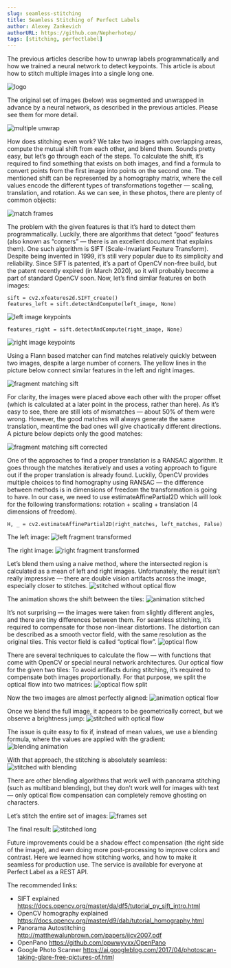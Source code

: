 ```yaml
---
slug: seamless-stitching
title: Seamless Stitching of Perfect Labels
author: Alexey Zankevich
authorURL: https://github.com/Nepherhotep/
tags: [stitching, perfectlabel]
---
```



The previous articles describe how to unwrap labels programmatically and how we
trained a neural network to detect keypoints.
This article is about how to stitch multiple images into a single long one.

![logo](/img/blog/2020-08-27-seamless-stitching-of-perfect-labels/logo.jpg)

<!--truncate-->

The original set of images (below) was segmented and unwrapped in advance by a
neural network, as described in the previous articles. Please see them for
more detail.

![multiple unwrap](/img/blog/2020-08-27-seamless-stitching-of-perfect-labels/unwrap_multiple_fragments.jpg)


How does stitching even work? We take two images with overlapping areas,
compute the mutual shift from each other, and blend them. Sounds pretty easy,
but let’s go through each of the steps.
To calculate the shift, it’s required to find something that exists on both
images, and find a formula to convert points from the first image into points
on the second one. The mentioned shift can be represented by a homography
matrix, where the cell values encode the different types of transformations
together — scaling, translation, and rotation.
As we can see, in these photos, there are plenty of common objects:

![match frames](/img/blog/2020-08-27-seamless-stitching-of-perfect-labels/match_frames.jpg)

The problem with the given features is that it’s hard to detect them
programmatically. Luckily, there are algorithms that detect “good”
features (also known as “corners” — there is an excellent document
that explains them).
One such algorithm is SIFT (Scale-Invariant Feature Transform).
Despite being invented in 1999, it’s still very popular due to its simplicity
and reliability. Since SIFT is patented, it’s a part of OpenCV non-free build,
but the patent recently expired (in March 2020), so it will probably become a
part of standard OpenCV soon.
Now, let’s find similar features on both images:

    sift = cv2.xfeatures2d.SIFT_create()
    features_left = sift.detectAndCompute(left_image, None)

![left image keypoints](/img/blog/2020-08-27-seamless-stitching-of-perfect-labels/left_fragment_keypoints.jpg)

    features_right = sift.detectAndCompute(right_image, None)

![right image keypoints](/img/blog/2020-08-27-seamless-stitching-of-perfect-labels/right_fragment_keypoints.jpg)


Using a Flann based matcher can find matches relatively quickly between two
images, despite a large number of corners.
The yellow lines in the picture below connect similar features in the left
and right images.

![fragment matching sift](/img/blog/2020-08-27-seamless-stitching-of-perfect-labels/fragment_matching_sift.jpg)

For clarity, the images were placed above each other with the proper offset
(which is calculated at a later point in the process, rather than here).
As it’s easy to see, there are still lots of mismatches — about 50% of them
were wrong. However, the good matches will always generate the same
translation, meantime the bad ones will give chaotically different directions.
A picture below depicts only the good matches:

![fragment matching sift corrected](/img/blog/2020-08-27-seamless-stitching-of-perfect-labels/fragment_matching_sift_corrected.jpg)

One of the approaches to find a proper translation is a RANSAC algorithm.
It goes through the matches iteratively and uses a voting approach to figure
out if the proper translation is already found.
Luckily, OpenCV provides multiple choices to find homography using RANSAC —
the difference between methods is in dimensions of freedom the transformation
is going to have. In our case, we need to use estimateAffinePartial2D which
will look for the following transformations: rotation + scaling + translation
(4 dimensions of freedom).

    H, _ = cv2.estimateAffinePartial2D(right_matches, left_matches, False)

The left image:
![left fragment transformed](/img/blog/2020-08-27-seamless-stitching-of-perfect-labels/left_fragment_transformed.jpg)


The right image:
![right fragment transformed](/img/blog/2020-08-27-seamless-stitching-of-perfect-labels/right_fragment_transformed.jpg)

Let’s blend them using a naive method, where the intersected region is
calculated as a mean of left and right images. Unfortunately, the result isn’t
really impressive — there are double vision artifacts across the image,
especially closer to stitches.
![stitched without optical flow](/img/blog/2020-08-27-seamless-stitching-of-perfect-labels/stitched_without_optical_flow.jpg)

The animation shows the shift between the tiles:
![animation stitched](/img/blog/2020-08-27-seamless-stitching-of-perfect-labels/stitched_animation.gif)

It’s not surprising — the images were taken from slightly different angles,
and there are tiny differences between them.
For seamless stitching, it’s required to compensate for those non-linear
distortions. The distortion can be described as a smooth vector field, with
the same resolution as the original tiles. This vector field is called
“optical flow”.
![optical flow](/img/blog/2020-08-27-seamless-stitching-of-perfect-labels/optical_flow.png)

There are several techniques to calculate the flow — with functions that come
with OpenCV or special neural network architectures.
Our optical flow for the given two tiles:
To avoid artifacts during stitching, it’s required to compensate both images
proportionally. For that purpose, we split the optical flow into two matrices:
![optical flow split](/img/blog/2020-08-27-seamless-stitching-of-perfect-labels/optical_flow_split.png)

Now the two images are almost perfectly aligned:
![animation optical flow](/img/blog/2020-08-27-seamless-stitching-of-perfect-labels/optical_flow_animation.gif)


Once we blend the full image, it appears to be geometrically correct, but we
observe a brightness jump:
![stitched with optical flow](/img/blog/2020-08-27-seamless-stitching-of-perfect-labels/stitched_with_optical_flow.jpg)

The issue is quite easy to fix if, instead of mean values, we use a blending
formula, where the values are applied with the gradient:
![blending animation](/img/blog/2020-08-27-seamless-stitching-of-perfect-labels/blending_animation.gif)

With that approach, the stitching is absolutely seamless:
![stitched with blending](/img/blog/2020-08-27-seamless-stitching-of-perfect-labels/stitched_with_blend.jpg)

There are other blending algorithms that work well with panorama stitching
(such as multiband blending), but they don’t work well for images with text —
only optical flow compensation can completely remove ghosting on characters.

Let’s stitch the entire set of images:
![frames set](/img/blog/2020-08-27-seamless-stitching-of-perfect-labels/frames_set.jpg)

The final result:
![stitched long](/img/blog/2020-08-27-seamless-stitching-of-perfect-labels/stitched_long.jpg)

Future improvements could be a shadow effect compensation (the right side of
the image), and even doing more post-processing to improve colors and contrast.
Here we learned how stitching works, and how to make it seamless for production
use. The service is available for everyone at Perfect Label as a REST API.

<!-- links -->
The recommended links:
* SIFT explained https://docs.opencv.org/master/da/df5/tutorial_py_sift_intro.html
* OpenCV homography explained https://docs.opencv.org/master/d9/dab/tutorial_homography.html
* Panorama Autostitching http://matthewalunbrown.com/papers/ijcv2007.pdf
* OpenPano https://github.com/ppwwyyxx/OpenPano
* Google Photo Scanner https://ai.googleblog.com/2017/04/photoscan-taking-glare-free-pictures-of.html
